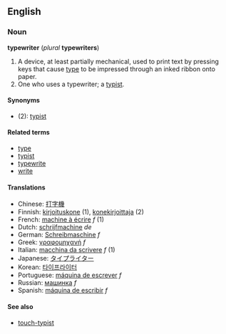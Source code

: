 ==English==
===Noun===
'''typewriter''' (''plural'' '''typewriters''')

# A device, at least partially mechanical, used to print text by pressing keys that cause [[type]] to be impressed through an inked ribbon onto paper.
# One who uses a typewriter; a [[typist]].

====Synonyms====
*(2): [[typist]]

====Related terms====
*[[type]]
*[[typist]]
*[[typewrite]]
*[[write]]

====Translations====
*Chinese: [[打字機]]
*Finnish: [[kirjoituskone]] (1), [[konekirjoittaja]] (2)
*French: [[machine à écrire]] ''f'' (1)
*Dutch: [[schrijfmachine]] ''de''
*German: [[Schreibmaschine]] ''f''
*Greek: [[γραφομηχανή]] ''f''
*Italian: [[macchina da scrivere]] ''f'' (1)
*Japanese: [[タイプライター]]
*Korean: [[타이프라이터]]
*Portuguese: [[máquina de escrever]] ''f''
*Russian: [[машинка]] ''f''
*Spanish: [[máquina de escribir]] ''f''

====See also====
*[[touch-typist]]